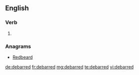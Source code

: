 ==English==

===Verb===
{{head|en}}

# {{en-past of|debar}}

===Anagrams===
* [[Redbeard#English|Redbeard]]

[[de:debarred]]
[[fr:debarred]]
[[mg:debarred]]
[[te:debarred]]
[[vi:debarred]]